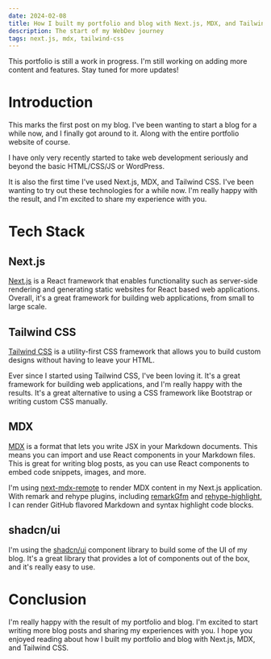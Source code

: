 ```yaml
---
date: 2024-02-08
title: How I built my portfolio and blog with Next.js, MDX, and Tailwind CSS
description: The start of my WebDev journey
tags: next.js, mdx, tailwind-css
---
```


<Callout>This portfolio is still a work in progress. I'm still working on adding more content and features. Stay tuned for more updates!</Callout>

# Introduction

This marks the first post on my blog. I've been wanting to start a blog for a while now, and I finally got around to it. Along with the entire portfolio website of course.

I have only very recently started to take web development seriously and beyond the basic HTML/CSS/JS or WordPress.

It is also the first time I've used Next.js, MDX, and Tailwind CSS. I've been wanting to try out these technologies for a while now. I'm really happy with the result, and I'm excited to share my experience with you.

# Tech Stack

## Next.js

[Next.js](https://nextjs.org) is a React framework that enables functionality such as server-side rendering and generating static websites for React based web applications. Overall, it's a great framework for building web applications, from small to large scale.

## Tailwind CSS

[Tailwind CSS](https://tailwindcss.com) is a utility-first CSS framework that allows you to build custom designs without having to leave your HTML.

Ever since I started using Tailwind CSS, I've been loving it. It's a great framework for building web applications, and I'm really happy with the results. It's a great alternative to using a CSS framework like Bootstrap or writing custom CSS manually.

## MDX

[MDX](https://mdxjs.com) is a format that lets you write JSX in your Markdown documents. This means you can import and use React components in your Markdown files. This is great for writing blog posts, as you can use React components to embed code snippets, images, and more.

I'm using [next-mdx-remote](https://github.com/hashicorp/next-mdx-remote) to render MDX content in my Next.js application. With remark and rehype plugins, including [remarkGfm](https://github.com/remarkjs/remark-gfm) and [rehype-highlight](https://github.com/hashicorp/next-mdx-remote/tree/main/packages/rehype-highlight), I can render GitHub flavored Markdown and syntax highlight code blocks.

## shadcn/ui

I'm using the [shadcn/ui](https://ui.shadcn.com) component library to build some of the UI of my blog. It's a great library that provides a lot of components out of the box, and it's really easy to use.

# Conclusion

I'm really happy with the result of my portfolio and blog. I'm excited to start writing more blog posts and sharing my experiences with you. I hope you enjoyed reading about how I built my portfolio and blog with Next.js, MDX, and Tailwind CSS.
